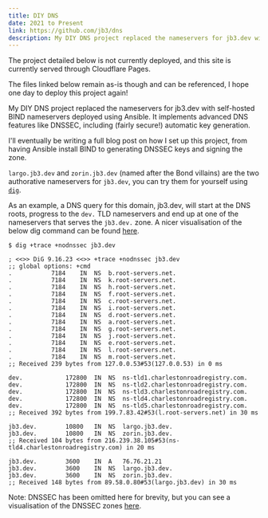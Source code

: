 ```yaml
---
title: DIY DNS
date: 2021 to Present
link: https://github.com/jb3/dns
description: My DIY DNS project replaced the nameservers for jb3.dev with self-hosted BIND nameservers deployed using Ansible. It implements advanced DNS features like DNSSEC, including (fairly secure!) automatic key generation.
---
```


<Admonition level="note" title="A note on deployment">
The project detailed below is not currently deployed, and this site is currently served through Cloudflare Pages.

The files linked below remain as-is though and can be referenced, I hope one day to deploy this project again!
</Admonition>

My DIY DNS project replaced the nameservers for jb3.dev with self-hosted BIND nameservers deployed using Ansible. It implements advanced DNS features like DNSSEC, including (fairly secure!) automatic key generation.

I'll eventually be writing a full blog post on how I set up this project, from having Ansible install BIND to generating DNSSEC keys and signing the zone.

`largo.jb3.dev` and `zorin.jb3.dev` (named after the Bond villains) are the two authorative nameservers for `jb3.dev`, you can try them for yourself using [`dig`](https://linux.die.net/man/1/dig).

As an example, a DNS query for this domain, jb3.dev, will start at the DNS roots, progress to the `dev.` TLD nameservers and end up at one of the nameservers that serves the `jb3.dev.` zone. A nicer visualisation of the below dig command can be found [here](https://dns-lookup.jvns.ca/trace.html#jb3.dev).

```shell title="jb3.zone"
$ dig +trace +nodnssec jb3.dev

; <<>> DiG 9.16.23 <<>> +trace +nodnssec jb3.dev
;; global options: +cmd
.			7184	IN	NS	b.root-servers.net.
.			7184	IN	NS	k.root-servers.net.
.			7184	IN	NS	h.root-servers.net.
.			7184	IN	NS	f.root-servers.net.
.			7184	IN	NS	c.root-servers.net.
.			7184	IN	NS	i.root-servers.net.
.			7184	IN	NS	d.root-servers.net.
.			7184	IN	NS	a.root-servers.net.
.			7184	IN	NS	g.root-servers.net.
.			7184	IN	NS	j.root-servers.net.
.			7184	IN	NS	e.root-servers.net.
.			7184	IN	NS	l.root-servers.net.
.			7184	IN	NS	m.root-servers.net.
;; Received 239 bytes from 127.0.0.53#53(127.0.0.53) in 0 ms

dev.			172800	IN	NS	ns-tld1.charlestonroadregistry.com.
dev.			172800	IN	NS	ns-tld2.charlestonroadregistry.com.
dev.			172800	IN	NS	ns-tld3.charlestonroadregistry.com.
dev.			172800	IN	NS	ns-tld4.charlestonroadregistry.com.
dev.			172800	IN	NS	ns-tld5.charlestonroadregistry.com.
;; Received 392 bytes from 199.7.83.42#53(l.root-servers.net) in 30 ms

jb3.dev.		10800	IN	NS	largo.jb3.dev.
jb3.dev.		10800	IN	NS	zorin.jb3.dev.
;; Received 104 bytes from 216.239.38.105#53(ns-tld4.charlestonroadregistry.com) in 20 ms

jb3.dev.		3600	IN	A	76.76.21.21
jb3.dev.		3600	IN	NS	largo.jb3.dev.
jb3.dev.		3600	IN	NS	zorin.jb3.dev.
;; Received 148 bytes from 89.58.0.80#53(largo.jb3.dev) in 30 ms
```

Note: DNSSEC has been omitted here for brevity, but you can see a visualisation of the DNSSEC zones [here](https://dnsviz.net/d/jb3.dev/dnssec/).
